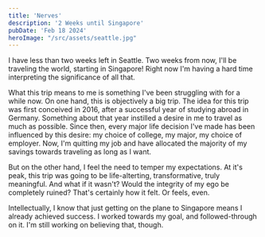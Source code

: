 ```yaml
---
title: 'Nerves'
description: '2 Weeks until Singapore'
pubDate: 'Feb 18 2024'
heroImage: "/src/assets/seattle.jpg"
---
```


I have less than two weeks left in Seattle. Two weeks from now, I'll be traveling the world, starting in Singapore! Right now I'm having a hard time interpreting the significance of all that. 

What this trip means to me is something I've been struggling with for a while now. On one hand, this is objectively a big trip. The idea for this trip was first conceived in 2016, after a successful year of studying abroad in Germany. Something about that year instilled a desire in me to travel as much as possible. Since then, every major life decision I've made has been influenced by this desire: my choice of college, my major, my choice of employer. Now, I'm quitting my job and have allocated the majority of my savings towards traveling as long as I want.

But on the other hand, I feel the need to temper my expectations. At it's peak, this trip was going to be life-alterting, transformative, truly meaningful. And what if it wasn't? Would the integrity of my ego be completely ruined? That's certainly how it felt. Or feels, even. 

Intellectually, I know that just getting on the plane to Singapore means I already achieved success. I worked towards my goal, and followed-through on it. I'm still working on believing that, though. 
